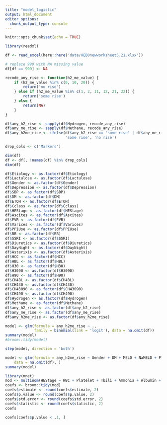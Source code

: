 ```yaml
---
title: "model_logistic"
output: html_document
editor_options: 
  chunk_output_type: console
---
```


```r
knitr::opts_chunk$set(echo = TRUE)

library(readxl)
```

```r
df <- read_excel(here::here('data/HEBOnewworksheet5.21.xlsx'))

# replace 999 with NA missing value
df[df == 999] <- NA

recode_any_rise <- function(h2_me_value) {
    if (h2_me_value %in% c(0, 10, 20)) {
        return('no rise')
    } else if (h2_me_value %in% c(1, 2, 11, 12, 21, 22)) {
        return('some rise')
    } else {
        return(NA)
    }
}

df$any_h2_rise <- sapply(df$Hydrogen, recode_any_rise)
df$any_me_rise <- sapply(df$Methane, recode_any_rise)
df$any_h2me_rise <- ifelse(df$any_h2_rise == 'some rise' | df$any_me_rise == 'some rise',
                           'some rise', 'no rise')
```

```r
drop_cols <- c('Markers')

dim(df)
df <- df[, !names(df) %in% drop_cols]
dim(df)
```



```r
df$Etiology <- as.factor(df$Etiology)
df$Lactulose <- as.factor(df$Lactulose)
df$Gender <- as.factor(df$Gender)
df$Depression <- as.factor(df$Depression)
df$SBP <- as.factor(df$SBP)
df$DM <- as.factor(df$DM)
df$ETOH <- as.factor(df$ETOH)
df$Cclass <- as.factor(df$Cclass)
df$HEStage <- as.factor(df$HEStage)
df$Ascites <- as.factor(df$Ascites)
df$EVB <- as.factor(df$EVB)
df$Varices <- as.factor(df$Varices)
df$PPIUse <- as.factor(df$PPIUse)
df$BB <- as.factor(df$BB)
df$SSRI <- as.factor(df$SSRI)
df$Diuretics <- as.factor(df$Diuretics)
df$DayNight <- as.factor(df$DayNight)
df$Asterixis <- as.factor(df$Asterixis)
df$HCC <- as.factor(df$HCC)
df$HBL <- as.factor(df$HBL)
df$H30 <- as.factor(df$H30)
df$H3090 <- as.factor(df$H3090)
df$H90 <- as.factor(df$H90)
df$CH4BL <- as.factor(df$CH4BL)
df$CH430 <- as.factor(df$CH430)
df$CH43090 <- as.factor(df$CH43090)
df$CH490 <- as.factor(df$CH490)
df$Hydrogen <- as.factor(df$Hydrogen)
df$Methane <- as.factor(df$Methane)
df$any_h2_rise <- as.factor(df$any_h2_rise)
df$any_me_rise <- as.factor(df$any_me_rise)
df$any_h2me_rise <- as.factor(df$any_h2me_rise)
```

```r
model <- glm(formula = any_h2me_rise ~ .,
             family = binomial(link = 'logit'), data = na.omit(df))
summary(model)
#broom::tidy(model)
```

```r
step(model, direction = 'both')
```

```r
model <- glm(formula = any_h2me_rise ~ Gender + DM + MELD + NaMELD + Platelet, family = binomial(link = "logit"), 
    data = na.omit(df), )
summary(model)
```





```r
library(nnet)
mod <- multinom(HEStage ~ WBC + Platelet + Tbili + Ammonia + Albumin + PPIUse + BB, data = df)
coefs <- broom::tidy(mod)
coefs$estimate <- round(coefs$estimate, 2)
coefs$p.value <- round(coefs$p.value, 2)
coefs$std.error <- round(coefs$std.error, 2)
coefs$statistic <- round(coefs$statistic, 2)
coefs

coefs[coefs$p.value < .1, ]
```

